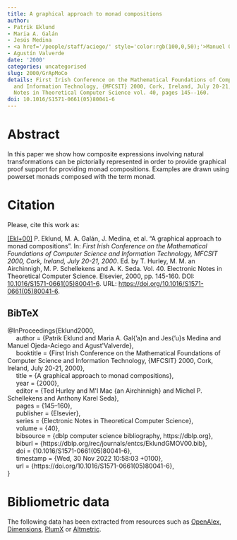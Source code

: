 ```yaml
---
title: A graphical approach to monad compositions
author:
- Patrik Eklund
- Maria A. Galán
- Jesús Medina
- <a href='/people/staff/aciego/' style='color:rgb(100,0,50);'>Manuel Ojeda-Aciego</a>
- Agustín Valverde
date: '2000'
categories: uncategorised
slug: 2000/GrApMoCo
details: First Irish Conference on the Mathematical Foundations of Computer Science
  and Information Technology, {MFCSIT} 2000, Cork, Ireland, July 20-21, 2000 , Electronic
  Notes in Theoretical Computer Science vol. 40, pages 145--160.
doi: 10.1016/S1571-0661(05)80041-6
---
```




# Abstract


In this paper we show how composite expressions involving natural transformations can be pictorially represented in order to provide graphical proof support for providing monad compositions. Examples are drawn using powerset monads composed with the term monad.








# Citation
Please, cite this work as:


<a name=bib-Eklund2000></a>[[Ekl+00]](#cite-Eklund2000) P. Eklund, M. A. Galán, J. Medina, et al. “A graphical approach to monad compositions”. In: _First Irish Conference on the Mathematical Foundations of Computer Science and Information Technology, MFCSIT 2000, Cork, Ireland, July 20-21, 2000_. Ed. by T. Hurley, M. M. an Airchinnigh, M. P. Schellekens and A. K. Seda. Vol. 40. Electronic Notes in Theoretical Computer Science. Elsevier, 2000, pp. 145-160. DOI: [10.1016/S1571-0661(05)80041-6](https://doi.org/10.1016%2FS1571-0661%2805%2980041-6). URL: [https://doi.org/10.1016/S1571-0661(05)80041-6](https://doi.org/10.1016/S1571-0661(05)80041-6).

::: {.callout-note appearance="minimal" collapse=true}

## BibTeX

@InProceedings{Eklund2000,<br>&nbsp;&nbsp;&nbsp;&nbsp;  author = {Patrik Eklund and Maria A. Gal{\a'a}n and Jes{\a'u}s Medina and Manuel Ojeda-Aciego and Agust\'\in Valverde},<br>&nbsp;&nbsp;&nbsp;&nbsp;  booktitle = {First Irish Conference on the Mathematical Foundations of Computer Science and Information Technology, {MFCSIT} 2000, Cork, Ireland, July 20-21, 2000},<br>&nbsp;&nbsp;&nbsp;&nbsp;  title = {A graphical approach to monad compositions},<br>&nbsp;&nbsp;&nbsp;&nbsp;  year = {2000},<br>&nbsp;&nbsp;&nbsp;&nbsp;  editor = {Ted Hurley and M\'\iche{\a'a}l Mac {an Airchinnigh} and Michel P. Schellekens and Anthony Karel Seda},<br>&nbsp;&nbsp;&nbsp;&nbsp;  pages = {145--160},<br>&nbsp;&nbsp;&nbsp;&nbsp;  publisher = {Elsevier},<br>&nbsp;&nbsp;&nbsp;&nbsp;  series = {Electronic Notes in Theoretical Computer Science},<br>&nbsp;&nbsp;&nbsp;&nbsp;  volume = {40},<br>&nbsp;&nbsp;&nbsp;&nbsp;  bibsource = {dblp computer science bibliography, https://dblp.org},<br>&nbsp;&nbsp;&nbsp;&nbsp;  biburl = {https://dblp.org/rec/journals/entcs/EklundGMOV00.bib},<br>&nbsp;&nbsp;&nbsp;&nbsp;  doi = {10.1016/S1571-0661(05)80041-6},<br>&nbsp;&nbsp;&nbsp;&nbsp;  timestamp = {Wed, 30 Nov 2022 10:58:03 +0100},<br>&nbsp;&nbsp;&nbsp;&nbsp;  url = {https://doi.org/10.1016/S1571-0661(05)80041-6},<br>}

:::



# Bibliometric data


The following data has been extracted from resources such as [OpenAlex](https://openalex.org/), [Dimensions](https://app.dimensions.ai/), [PlumX](https://www.elsevier.com/insights/metrics/plumx) or [Altmetric](https://www.altmetric.com/).

<div style="display: flex; justify-content: center; align-items: center; height: 100%;">
<span class="__dimensions_badge_embed__" data-doi="10.1016/S1571-0661(05)80041-6" data-legend="always"></span></div><script async src="https://badge.dimensions.ai/badge.js" charset="utf-8"></script>

<div style="display: flex; justify-content: center; align-items: center; height: 100%;">
<a href="https://plu.mx/plum/a/?doi=10.1016/S1571-0661(05)80041-6" class="plumx-details" data-site="plum" data-hide-when-empty="true">A graphical approach to monad compositions</a></div>

<div style="display: flex; justify-content: center; align-items: center; height: 100%;">
<script type="text/javascript" src="https://d1bxh8uas1mnw7.cloudfront.net/assets/embed.js"></script><div data-badge-type="medium-donut" class="altmetric-embed" data-badge-details="right" data-doi="10.1016/S1571-0661(05)80041-6"></div></div>


## Cites

The following graph plots the number of cites received by this work from its publication, on a yearly basis.

```r
#| echo: false
#| results: asis
#| warning: false
#| message: false
source(here::here('scripts', 'manage_publications.R'))
df <- readRDS('citation_history.rds')
plot_citation_history(df)
```



## Papers citing this work

The following is a non-exhaustive list of papers that cite this work:


<a name=bib-Eklund_2002></a>[[1]](#cite-Eklund_2002) P. Eklund, M. Galán, J. Medina, et al. “A categorical approach to unification of generalised terms1 1This work has been developed as a cooperation organised within COST 274.” In: _Electronic Notes in Theoretical Computer Science_ 66.5 (Dec. 2002), p. 41–51. ISSN: 1571-0661. DOI: [10.1016/s1571-0661(04)80513-9](https://doi.org/10.1016%2Fs1571-0661%2804%2980513-9). URL: [http://dx.doi.org/10.1016/s1571-0661(04)80513-9](http://dx.doi.org/10.1016/s1571-0661(04)80513-9).

<a name=bib-Kozen_2006></a>[[2]](#cite-Kozen_2006) D. Kozen, C. Kreitz, and E. Richter. “Automating Proofs in Category Theory”. In: _Automated Reasoning_. Springer Berlin Heidelberg, 2006, p. 392–407. ISBN: 9783540371885. DOI: [10.1007/11814771_34](https://doi.org/10.1007%2F11814771_34). URL: [http://dx.doi.org/10.1007/11814771_34](http://dx.doi.org/10.1007/11814771_34).

<a name=bib-Motara_2021></a>[[3]](#cite-Motara_2021) Y. M. Motara. “High-Level Modelling for Typed Functional Programming”. In: _Trends in Functional Programming_. Springer International Publishing, 2021, p. 69–94. ISBN: 9783030839789. DOI: [10.1007/978-3-030-83978-9_4](https://doi.org/10.1007%2F978-3-030-83978-9_4). URL: [http://dx.doi.org/10.1007/978-3-030-83978-9_4](http://dx.doi.org/10.1007/978-3-030-83978-9_4).

<a name=bib-Motara_2020></a>[[4]](#cite-Motara_2020) Y. M. Motara. “String Diagrams for Modelling Functional Programming”. In: _2020 2nd International Multidisciplinary Information Technology and Engineering Conference (IMITEC)_. IEEE, Nov. 2020, p. 1–7. DOI: [10.1109/imitec50163.2020.9334072](https://doi.org/10.1109%2Fimitec50163.2020.9334072). URL: [http://dx.doi.org/10.1109/imitec50163.2020.9334072](http://dx.doi.org/10.1109/imitec50163.2020.9334072).

